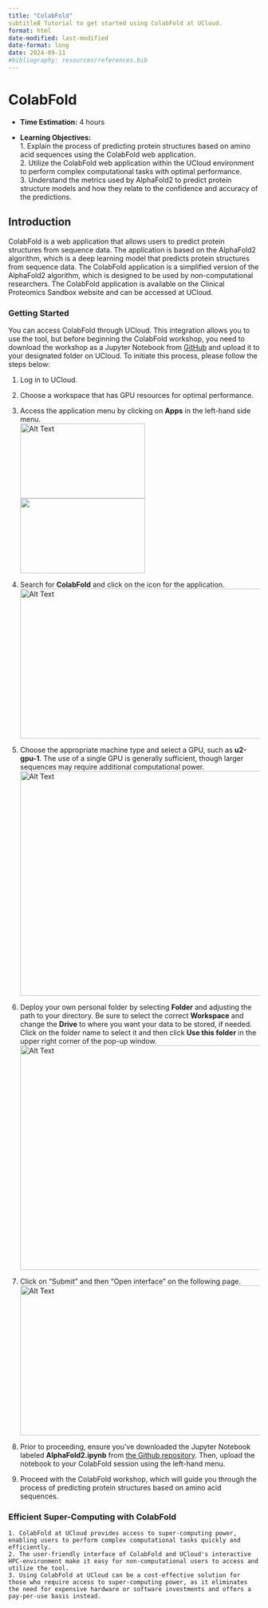 ```yaml
---
title: "ColabFold"
subtitleÆ Tutorial to get started using ColabFold at UCloud.
format: html
date-modified: last-modified
date-format: long
date: 2024-09-11
#bibliography: resources/references.bib
---
```


# ColabFold

:::{.callout-note title="Course Abstract"}
- **Time Estimation:** 4 hours

- **Learning Objectives:**    
        1. Explain the process of predicting protein structures based on amino acid sequences using the ColabFold web application.  
        2. Utilize the ColabFold web application within the UCloud environment to perform complex computational tasks with optimal performance.  
        3. Understand the metrics used by AlphaFold2 to predict protein structure models and how they relate to the confidence and accuracy of the predictions.  
:::

## Introduction    

ColabFold is a web application that allows users to predict protein structures from sequence data. The application is based on the AlphaFold2 algorithm, which is a deep learning model that predicts protein structures from sequence data. The ColabFold application is a simplified version of the AlphaFold2 algorithm, which is designed to be used by non-computational researchers. The ColabFold application is available on the Clinical Proteomics Sandbox website and can be accessed at UCloud. 

### Getting Started
You can access ColabFold through UCloud. This integration allows you to use the tool, but before beginning the ColabFold workshop, you need to download the workshop as a Jupyter Notebook from [GitHub](https://github.com/hds-sandbox/AlphaFold_Workshop) and upload it to your designated folder on UCloud. To initiate this process, please follow the steps below:

1. Log in to UCloud.  
2. Choose a workspace that has GPU resources for optimal performance.  
3. Access the application menu by clicking on **Apps** in the left-hand side menu.  
<img src="images/UCloud/UCloud_apps.png" alt="Alt Text" width="250" height="150">
![](images/UCloud/UCloud_apps.png){width=250 height=150 fig-align="center"}

4. Search for **ColabFold** and click on the icon for the application.  
<img src="images/UCloud/ColabFold_app.png" alt="Alt Text" width="500" height="300">


5. Choose the appropriate machine type and select a GPU, such as **u2-gpu-1**. The use of a single GPU is generally sufficient, though larger sequences may require additional computational power.  
<img src="images/UCloud/Machine_type.png" alt="Alt Text" width="750" height="450">

6. Deploy your own personal folder by selecting **Folder** and adjusting the path to your directory. Be sure to select the correct **Workspace** and change the **Drive** to where you want your data to be stored, if needed. Click on the folder name to select it and then click **Use this folder** in the upper right corner of the pop-up window.  
<img src="images/UCloud/Add_folder.png" alt="Alt Text" width="750" height="450">

7. Click on "Submit" and then "Open interface" on the following page.  
<img src="images/UCloud/Submit_open_interface.png" alt="Alt Text" width="500" height="300">

8. Prior to proceeding, ensure you've downloaded the Jupyter Notebook labeled **AlphaFold2.ipynb** from [the Github repository](https://github.com/hds-sandbox/AlphaFold_Workshop). Then, upload the notebook to your ColabFold session using the left-hand menu.

9. Proceed with the ColabFold workshop, which will guide you through the process of predicting protein structures based on amino acid sequences.  


### Efficient Super-Computing with ColabFold

:::{.callout-tip title="Advantages of using ColabFold at UCloud"}
    1. ColabFold at UCloud provides access to super-computing power, enabling users to perform complex computational tasks quickly and efficiently.  
    2. The user-friendly interface of ColabFold and UCloud's interactive HPC-environment make it easy for non-computational users to access and utilize the tool.  
    3. Using ColabFold at UCloud can be a cost-effective solution for those who require access to super-computing power, as it eliminates the need for expensive hardware or software investments and offers a pay-per-use basis instead.
:::
